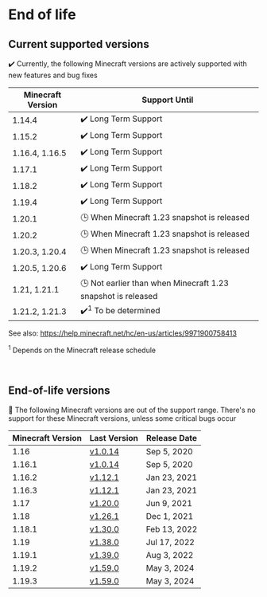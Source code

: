 # End of life

## Current supported versions

✔️ Currently, the following Minecraft versions are actively supported with new features and bug fixes

| Minecraft Version | Support Until                                                |
|-------------------|--------------------------------------------------------------|
| 1.14.4            | ✔️ Long Term Support                                         |
| 1.15.2            | ✔️ Long Term Support                                         |
| 1.16.4, 1.16.5    | ✔️ Long Term Support                                         |
| 1.17.1            | ✔️ Long Term Support                                         |
| 1.18.2            | ✔️ Long Term Support                                         |
| 1.19.4            | ✔️ Long Term Support                                         |
| 1.20.1            | 🕒 When Minecraft 1.23 snapshot is released                  |
| 1.20.2            | 🕒 When Minecraft 1.23 snapshot is released                  |
| 1.20.3, 1.20.4    | 🕒 When Minecraft 1.23 snapshot is released                  |
| 1.20.5, 1.20.6    | ✔️ Long Term Support                                         |
| 1.21, 1.21.1      | 🕒 Not earlier than when Minecraft 1.23 snapshot is released |
| 1.21.2, 1.21.3    | ✔️<sup>1</sup> To be determined                              |

See also: https://help.minecraft.net/hc/en-us/articles/9971900758413

<sup>1</sup> Depends on the Minecraft release schedule

<br/>

## End-of-life versions

👻 The following Minecraft versions are out of the support range. 
There's no support for these Minecraft versions, unless some critical bugs occur

| Minecraft Version | Last Version                                                                              | Release Date |
|-------------------|-------------------------------------------------------------------------------------------|--------------|
| 1.16              | [v1.0.14](https://github.com/TISUnion/Carpet-TIS-Addition/releases/tag/1.0.14%2Bbuild.24) | Sep 5, 2020  |
| 1.16.1            | [v1.0.14](https://github.com/TISUnion/Carpet-TIS-Addition/releases/tag/1.0.14%2Bbuild.24) | Sep 5, 2020  |
| 1.16.2            | [v1.12.1](https://github.com/TISUnion/Carpet-TIS-Addition/releases/tag/v1.12.1)           | Jan 23, 2021 |
| 1.16.3            | [v1.12.1](https://github.com/TISUnion/Carpet-TIS-Addition/releases/tag/v1.12.1)           | Jan 23, 2021 |
| 1.17              | [v1.20.0](https://github.com/TISUnion/Carpet-TIS-Addition/releases/tag/v1.20.0)           | Jun 9, 2021  |
| 1.18              | [v1.26.1](https://github.com/TISUnion/Carpet-TIS-Addition/releases/tag/v1.26.0)           | Dec 1, 2021  |
| 1.18.1            | [v1.30.0](https://github.com/TISUnion/Carpet-TIS-Addition/releases/tag/v1.30.0)           | Feb 13, 2022 |
| 1.19              | [v1.38.0](https://github.com/TISUnion/Carpet-TIS-Addition/releases/tag/v1.38.0)           | Jul 17, 2022 |
| 1.19.1            | [v1.39.0](https://github.com/TISUnion/Carpet-TIS-Addition/releases/tag/v1.39.0)           | Aug 3, 2022  |
| 1.19.2            | [v1.59.0](https://github.com/TISUnion/Carpet-TIS-Addition/releases/tag/v1.59.0)           | May 3, 2024  |
| 1.19.3            | [v1.59.0](https://github.com/TISUnion/Carpet-TIS-Addition/releases/tag/v1.59.0)           | May 3, 2024  |

<style>{`
:root {
  --ifm-table-cell-padding: 0.5rem;
}
`}</style>
